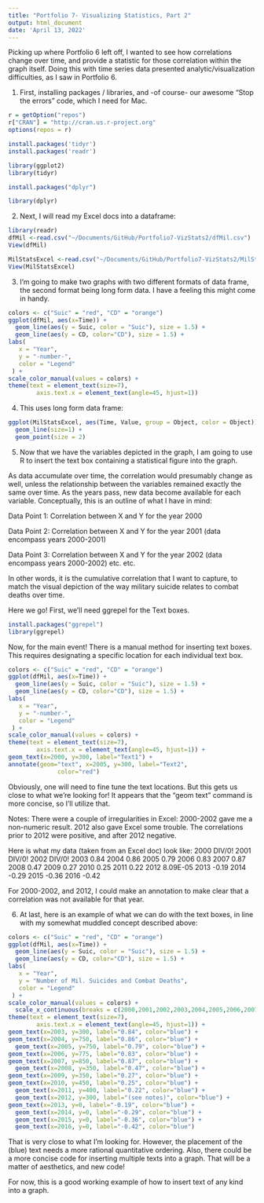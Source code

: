 ```yaml
---
title: "Portfolio 7- Visualizing Statistics, Part 2"
output: html_document
date: 'April 13, 2022'
---
```


Picking up where Portfolio 6 left off, I wanted to see how correlations change over time, and provide a statistic for those correlation within the graph itself. Doing this with time series data presented analytic/visualization difficulties, as I saw in Portfolio 6.

1) First, installing packages / libraries, and -of course- our awesome "Stop the errors" code, which I need for Mac. 

```r
r = getOption("repos")
r["CRAN"] = "http://cran.us.r-project.org"
options(repos = r)
```

```r
install.packages('tidyr')
install.packages('readr')
```

```r
library(ggplot2)
library(tidyr)
```


```r
install.packages("dplyr")
```


```r
library(dplyr)
```


2) Next, I will read my Excel docs into a dataframe:
```r
library(readr)
dfMil <-read.csv("~/Documents/GitHub/Portfolio7-VizStats2/dfMil.csv")
View(dfMil)
```

```r
MilStatsExcel <-read.csv("~/Documents/GitHub/Portfolio7-VizStats2/MilStatsExcel.csv")
View(MilStatsExcel)
```

3) I'm going to make two graphs with two different formats of data frame, the second format being long form data. I have a feeling this might come in handy.

```r
colors <- c("Suic" = "red", "CD" = "orange")
ggplot(dfMil, aes(x=Time)) +
  geom_line(aes(y = Suic, color = "Suic"), size = 1.5) +
  geom_line(aes(y = CD, color="CD"), size = 1.5) +
labs(                                
   x = "Year",
   y = "-number-",
   color = "Legend"
 ) +
scale_color_manual(values = colors) +
theme(text = element_text(size=7),
        axis.text.x = element_text(angle=45, hjust=1))
```

4) This uses long form data frame:

```r
ggplot(MilStatsExcel, aes(Time, Value, group = Object, color = Object)) + 
  geom_line(size=1) +   
  geom_point(size = 2)
```

5) Now that we have the variables depicted in the graph, I am going to use R to insert the text box containing a statistical figure into the graph.

As data accumulate over time, the correlation would presumably change as well, unless the relationship between the variables remained exactly the same over time. As the years pass, new data become available for each variable. Conceptually, this is an outline of what I have in mind:

Data Point 1: Correlation between X and Y for the year 2000 

Data Point 2: Correlation between X and Y for the year 2001 (data encompass years 2000-2001) 

Data Point 3: Correlation between X and Y for the year 2002 (data encompass years 2000-2002) 
etc. etc.

In other words, it is the cumulative correlation that I want to capture, to match the visual depiction of the way military suicide relates to combat deaths over time.

Here we go! First, we'll need ggrepel for the Text boxes.

```r
install.packages("ggrepel")
library(ggrepel)
```

Now, for the main event! There is a manual method for inserting text boxes. This requires designating a specific location for each individual text box. 

```r
colors <- c("Suic" = "red", "CD" = "orange")
ggplot(dfMil, aes(x=Time)) +
  geom_line(aes(y = Suic, color = "Suic"), size = 1.5) +
  geom_line(aes(y = CD, color="CD"), size = 1.5) +
labs(                                
   x = "Year",
   y = "-number-",
   color = "Legend"
 ) +
scale_color_manual(values = colors) +
theme(text = element_text(size=7),
        axis.text.x = element_text(angle=45, hjust=1)) +
geom_text(x=2000, y=300, label="Text1") +
annotate(geom="text", x=2005, y=300, label="Text2",
              color="red")
```

Obviously, one will need to fine tune the text locations. But this gets us close to what we're looking for! It appears that the "geom text" command is more concise, so I'll utilize that.

Notes:
There were a couple of irregularities in Excel: 2000-2002 gave me a non-numeric result. 2012 also gave Excel some trouble. The correlations prior to 2012 were positive, and after 2012 negative.

Here is what my data (taken from an Excel doc) look like:
2000	DIV/0!
2001	DIV/0!
2002	DIV/0!
2003	0.84
2004	0.86
2005	0.79
2006	0.83
2007	0.87
2008	0.47
2009	0.27
2010	0.25
2011	0.22
2012	8.09E-05
2013	-0.19
2014	-0.29
2015	-0.36
2016	-0.42

For 2000-2002, and 2012, I could make an annotation to make clear that a correlation was not available for that year. 

6) At last, here is an example of what we can do with the text boxes, in line with my somewhat muddled concept described above:

```r
colors <- c("Suic" = "red", "CD" = "orange")
ggplot(dfMil, aes(x=Time)) +
  geom_line(aes(y = Suic, color = "Suic"), size = 1.5) +
  geom_line(aes(y = CD, color="CD"), size = 1.5) +
labs(                                
   x = "Year",
   y = "Number of Mil. Suicides and Combat Deaths",
   color = "Legend"
 ) +
scale_color_manual(values = colors) +
  scale_x_continuous(breaks = c(2000,2001,2002,2003,2004,2005,2006,2007,2008,2009,2010,2011,2012,2013,2014,2015,2016)) +
theme(text = element_text(size=7),
        axis.text.x = element_text(angle=45, hjust=1)) +
geom_text(x=2003, y=300, label="0.84", color="blue") +
geom_text(x=2004, y=750, label="0.86", color="blue") +
  geom_text(x=2005, y=750, label="0.79", color="blue") +
geom_text(x=2006, y=775, label="0.83", color="blue") +
geom_text(x=2007, y=850, label="0.87", color="blue") +
  geom_text(x=2008, y=350, label="0.47", color="blue") +
geom_text(x=2009, y=350, label="0.27", color="blue") +
geom_text(x=2010, y=450, label="0.25", color="blue") +
  geom_text(x=2011, y=400, label="0.22", color="blue") +
  geom_text(x=2012, y=300, label="(see notes)", color="blue") +
geom_text(x=2013, y=0, label="-0.19", color="blue") +
  geom_text(x=2014, y=0, label="-0.29", color="blue") +
  geom_text(x=2015, y=0, label="-0.36", color="blue") +
  geom_text(x=2016, y=0, label="-0.42", color="blue")
```

That is very close to what I'm looking for. However, the placement of the (blue) text needs a more rational quantitative ordering.  Also, there could be a more concise code for inserting multiple texts into a graph. That will be a matter of aesthetics, and new code!

For now, this is a good working example of how to insert text of any kind into a graph.


